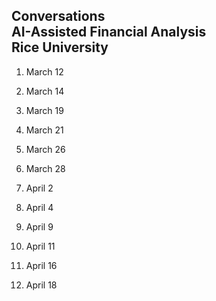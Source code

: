 ## Conversations<br>AI-Assisted Financial Analysis<br>Rice University<br>

1. March 12

2. March 14

3. March 19

4. March 21

5. March 26

6. March 28

7. April 2

8. April 4

9. April 9

10. April 11

11. April 16

12. April 18